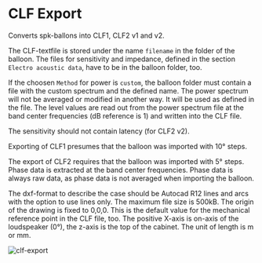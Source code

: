# CLF Export

Converts spk-ballons into CLF1, CLF2 v1 and v2.

The CLF-textfile is stored under the name ``filename`` in the folder of the balloon. The files for sensitivity and impedance, defined in the section ``Electro acoustic data``, have to be in the balloon folder, too.

If the choosen ``Method`` for power is ``custom``, the balloon folder must contain a file with the custom spectrum and the defined name. The power spectrum will not be averaged or modified in another way. It will be used as defined in the file. The level values are read out from the power spectrum file at the band center frequencies (dB reference is 1) and written into the CLF file.

The sensitivity should not contain latency (for CLF2 v2).

Exporting of CLF1 presumes that the balloon was imported with 10° steps.

The export of CLF2 requires  that the balloon was imported with 5° steps. Phase data is extracted at the band center frequencies. Phase data is always raw data, as phase data is not averaged when importing the balloon.

The dxf-format to describe the case should  be Autocad R12 lines and arcs with the option to use lines only. The maximum file size is 500kB. The origin of the drawing is fixed to 0,0,0. This is the default value for the mechanical reference point in the CLF file, too. The positive X-axis is on-axis of the loudspeaker (0°), the z-axis is the top of the cabinet. The unit of length is m or mm.

![clf-export](/clf-export.png)